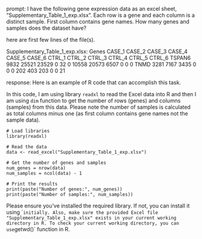 prompt:
I have the following gene expression data as an excel sheet,  "Supplementary_Table_1_exp.xlsx". Each row is a gene and each column is a distinct sample. First column contains gene names. How many genes and samples does the dataset have?

here are first few lines of the file(s).

Supplementary_Table_1_exp.xlsx:
Genes	CASE_1	CASE_2	CASE_3	CASE_4	CASE_5	CASE_6	CTRL_1	CTRL_2	CTRL_3	CTRL_4	CTRL_5	CTRL_6
TSPAN6	9832	25521	23529	0	32	0	10558	20573	6507	0	0	 0
TNMD	3281	 7167	 3435	0	 0	0	  202	  403	 203	0	0	21


response:
Here is an example of R code that can accomplish this task.

In this code, I am using library `readxl` to read the Excel data into R and then I am using `dim` function to get the number of rows (genes) and columns (samples) from this data. Please note the number of samples is calculated as total columns minus one (as first column contains gene names not the sample data).

```
# Load libraries
library(readxl)

# Read the data
data <- read_excel("Supplementary_Table_1_exp.xlsx")

# Get the number of genes and samples
num_genes = nrow(data)
num_samples = ncol(data) - 1

# Print the results
print(paste("Number of genes:", num_genes))
print(paste("Number of samples:", num_samples))
```

Please ensure you've installed the required library. If not, you can install it using `` initially. Also, make sure the provided Excel file "Supplementary_Table_1_exp.xlsx" exists in your current working directory in R. To check your current working directory, you can use `getwd()` function in R.
